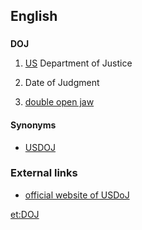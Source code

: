 ==English==

==={{initialism}}===
'''DOJ'''

# {{US}} [[US]] Department of Justice
# Date of Judgment
# {{context|travel}} [[double open jaw]]
====Synonyms====
*[[USDOJ]]

===External links===
* [http://www.usdoj.gov/ official website of USDoJ]

[[et:DOJ]]
